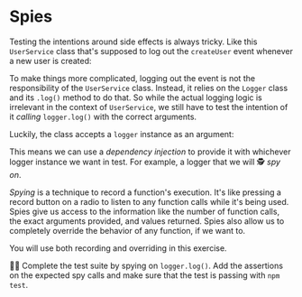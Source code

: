 # Spies

<EpicVideo url="https://www.epicweb.dev/workshops/mocking-techniques-in-vitest/functions/spies" />

Testing the intentions around side effects is always tricky. Like this `UserService` class that's supposed to log out the `createUser` event whenever a new user is created:

<CodeFile file="user-service.ts" highlight="7" nocopy />

To make things more complicated, logging out the event is not the responsibility of the `UserService` class. Instead, it relies on the `Logger` class and its `.log()` method to do that. So while the actual logging logic is irrelevant in the context of `UserService`, we still have to test the intention of it _calling_ `logger.log()` with the correct arguments.

Luckily, the class accepts a `logger` instance as an argument:

<CodeFile file="user-service.ts" range="4" nocopy />

This means we can use a _dependency injection_ to provide it with whichever logger instance we want in test. For example, a logger that we will 🕵️ _spy on_.

_Spying_ is a technique to record a function's execution. It's like pressing a record button on a radio to listen to any function calls while it's being used. Spies give us access to the information like the number of function calls, the exact arguments provided, and values returned. Spies also allow us to completely override the behavior of any function, if we want to.

You will use both recording and overriding in this exercise.

👨‍💼 Complete the <InlineFile file="user-service.test.ts" /> test suite by spying on `logger.log()`. Add the assertions on the expected spy calls and make sure that the test is passing with `npm test`.

